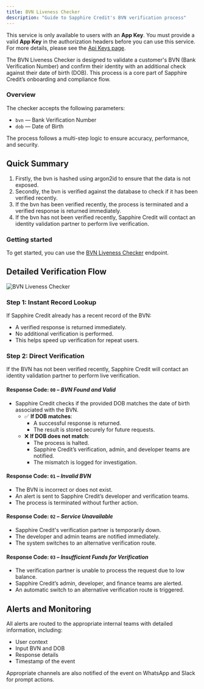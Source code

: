 ```yaml
---
title: BVN Liveness Checker
description: "Guide to Sapphire Credit's BVN verification process"
---
```


<Warning>This service is only available to users with an **App Key**. You must provide a valid **App Key** in the authorization headers before you can use this service. For more details, please see the [Api Keys page](/apikeys#1-app-key).</Warning>

The BVN Liveness Checker is designed to validate a customer's BVN (Bank Verification Number) and confirm their identity with an additional check against their date of birth (DOB). This process is a core part of Sapphire Credit’s onboarding and compliance flow.

### Overview

The checker accepts the following parameters:

- `bvn` — Bank Verification Number
- `dob` — Date of Birth

The process follows a multi-step logic to ensure accuracy, performance, and security.

## Quick Summary

1. Firstly, the bvn is hashed using argon2id to ensure that the data is not exposed.
2. Secondly, the bvn is verified against the database to check if it has been verified recently.
3. If the bvn has been verified recently, the process is terminated and a verified response is returned immediately.
4. If the bvn has not been verified recently, Sapphire Credit will contact an identity validation partner to perform live verification.

### Getting started

To get started, you can use the [BVN Liveness Checker](/api-reference/endpoint/get) endpoint.

## Detailed Verification Flow

<img
	className="block "
	src="/images/liveness.png"
	alt="BVN Liveness Checker"
/>

### Step 1: Instant Record Lookup

If Sapphire Credit already has a recent record of the BVN:

- A verified response is returned immediately.
- No additional verification is performed.
- This helps speed up verification for repeat users.

### Step 2: Direct Verification

If the BVN has not been verified recently, Sapphire Credit will contact an identity validation partner to perform live verification.

#### Response Code: `00` – _BVN Found and Valid_

- Sapphire Credit checks if the provided DOB matches the date of birth associated with the BVN.
  - ✅ **If DOB matches**:
    - A successful response is returned.
    - The result is stored securely for future requests.
  - ❌ **If DOB does not match**:
    - The process is halted.
    - Sapphire Credit’s verification, admin, and developer teams are notified.
    - The mismatch is logged for investigation.

#### Response Code: `01` – _Invalid BVN_

- The BVN is incorrect or does not exist.
- An alert is sent to Sapphire Credit’s developer and verification teams.
- The process is terminated without further action.

#### Response Code: `02` – _Service Unavailable_

- Sapphire Credit's verification partner is temporarily down.
- The developer and admin teams are notified immediately.
- The system switches to an alternative verification route.

#### Response Code: `03` – _Insufficient Funds for Verification_

- The verification partner is unable to process the request due to low balance.
- Sapphire Credit’s admin, developer, and finance teams are alerted.
- An automatic switch to an alternative verification route is triggered.

## Alerts and Monitoring

All alerts are routed to the appropriate internal teams with detailed information, including:

- User context
- Input BVN and DOB
- Response details
- Timestamp of the event

Appropriate channels are also notified of the event on WhatsApp and Slack for prompt actions.
